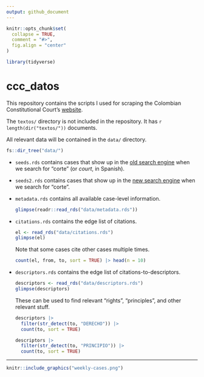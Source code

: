 ```yaml
---
output: github_document
---
```


<!-- README.md is generated from README.Rmd. Please edit that file -->

```r
knitr::opts_chunk$set(
  collapse = TRUE,
  comment = "#>",
  fig.align = "center"
)

library(tidyverse)
```

# ccc_datos

<!-- badges: start -->

<!-- badges: end -->

This repository contains the scripts I used for scraping the Colombian Constitutional Court's [website](https://www.corteconstitucional.gov.co/).

The `textos/` directory is not included in the repository. It has `r length(dir("textos/"))` documents.

All relevant data will be contained in the `data/` directory.

```r
fs::dir_tree("data/")
```

-   `seeds.rds` contains cases that show up in the [old search engine](https://www.corteconstitucional.gov.co/relatoria/) when we search for "corte" (or *court*, in Spanish).

-   `seeds2.rds` contains cases that show up in the [new search engine](https://www.corteconstitucional.gov.co/relatoria/buscador/) when we search for "corte".

-   `metadata.rds` contains all available case-level information.

    ```r
    glimpse(readr::read_rds("data/metadata.rds"))
    ```

-   `citations.rds` contains the edge list of citations.

    ```r
    el <- read_rds("data/citations.rds")
    glimpse(el)
    ```

    Note that some cases cite other cases multiple times.

    ```r
    count(el, from, to, sort = TRUE) |> head(n = 10)
    ```

-   `descriptors.rds` contains the edge list of citations-to-descriptors.

    ```r
    descriptors <- read_rds("data/descriptors.rds")
    glimpse(descriptors)
    ```

    These can be used to find relevant "rights", "principles", and other relevant stuff.

    ```r
    descriptors |> 
      filter(str_detect(to, "DERECHO")) |> 
      count(to, sort = TRUE)

    descriptors |> 
      filter(str_detect(to, "PRINCIPIO")) |> 
      count(to, sort = TRUE)

    ```

------------------------------------------------------------------------

```r
knitr::include_graphics("weekly-cases.png")
```
